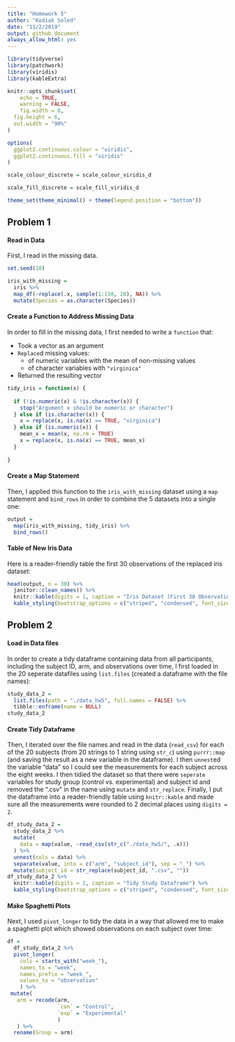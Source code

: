 ```yaml
---
title: "Homework 5"
author: "Kodiak Soled"
date: "11/2/2019"
output: github_document
always_allow_html: yes
---
```


```r
library(tidyverse)
library(patchwork)
library(viridis)
library(kableExtra)

knitr::opts_chunk$set(
	echo = TRUE,
	warning = FALSE,
	fig.width = 8, 
  fig.height = 6,
  out.width = "90%"
)

options(
  ggplot2.continuous.colour = "viridis",
  ggplot2.continuous.fill = "viridis"
)

scale_colour_discrete = scale_colour_viridis_d

scale_fill_discrete = scale_fill_viridis_d

theme_set(theme_minimal() + theme(legend.position = "bottom"))
```

## Problem 1

#### Read in Data

First, I read in the missing data. 

```r
set.seed(10)

iris_with_missing = 
  iris %>% 
  map_df(~replace(.x, sample(1:150, 20), NA)) %>%
  mutate(Species = as.character(Species))
```

#### Create a Function to Address Missing Data

In order to fill in the missing data, I first needed to write a `function` that:

* Took a vector as an argument
* `Replace`d missing values:
    * of numeric variables with the mean of non-missing values
    * of character variables with `"virginica"`
* Returned the resulting vector

```r
tidy_iris = function(x) {
  
  if (!is.numeric(x) & !is.character(x)) {
    stop("Argument x should be numeric or character")
  } else if (is.character(x)) {
    x = replace(x, is.na(x) == TRUE, "virginica")
  } else if (is.numeric(x)) {
    mean_x = mean(x, na.rm = TRUE)
    x = replace(x, is.na(x) == TRUE, mean_x)
  }
  
}
```

#### Create a Map Statement

Then, I applied this function to the `iris_with_missing` dataset using a `map` statement and `bind_rows` in order to combine the 5 datasets into a single one:

```r
output = 
  map(iris_with_missing, tidy_iris) %>%
  bind_rows()
```

#### Table of New Iris Data

Here is a reader-friendly table the first 30 observations of the replaced iris dataset:

```r
head(output, n = 30) %>%
  janitor::clean_names() %>%
  knitr::kable(digits = 1, caption = "Iris Dataset (First 30 Observations)") %>%
  kable_styling(bootstrap_options = c("striped", "condensed", font_size = 12))
```

## Problem 2

#### Load in Data files

In order to create a tidy dataframe containing data from all participants, including the subject ID, arm, and observations over time, I first loaded in the 20 seperate datafiles using `list.files` (created a dataframe with the file names):

```r
study_data_2 = 
  list.files(path = "./data_hw5", full.names = FALSE) %>%
  tibble::enframe(name = NULL)
study_data_2
```

#### Create Tidy Dataframe

Then, I iterated over the file names and read in the data (`read_csv`) for each of the 20 subjects (from 20 strings to 1 string using `str_c`) using `purrr::map` (and saving the result as a new variable in the dataframe). I then `unnest`ed the variable "data" so I could see the measurements for each subject across the eight weeks. I then tidied the dataset so that there were `seperate` variables for study group (control vs. experimental) and subject id and removed the ".csv" in the name using `mutate` and `str_replace`. Finally, I put the dataframe into a reader-friendly table using `knitr::kable` and made sure all the measurements were rounded to 2 decimal places using `digits = 2`.

```r
df_study_data_2 = 
  study_data_2 %>%
  mutate(
    data = map(value, ~read_csv(str_c("./data_hw5/", .x)))
  ) %>%
  unnest(cols = data) %>%
  separate(value, into = c("arm", "subject_id"), sep = "_") %>%
  mutate(subject_id = str_replace(subject_id, ".csv", ""))
df_study_data_2 %>%
  knitr::kable(digits = 2, caption = "Tidy Study Dataframe") %>%
  kable_styling(bootstrap_options = c("striped", "condensed", font_size = 12))

```

#### Make Spaghetti Plots

Next, I used `pivot_longer` to tidy the data in a way that allowed me to make a spaghetti plot which showed observations on each subject over time:

```r
df = 
  df_study_data_2 %>%
  pivot_longer(
    cols = starts_with("week_"),
    names_to = "week",
    names_prefix = "week_",
    values_to = "observation"
    ) %>%
 mutate(
   arm = recode(arm,
                `con` = "Control",
                `exp` = "Experimental"
                )
   ) %>%
  rename(Group = arm)
```
